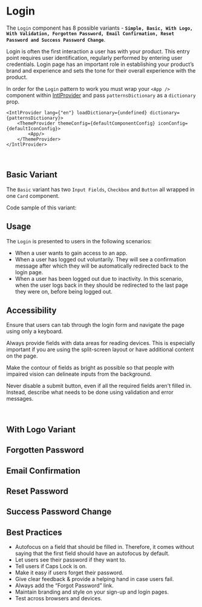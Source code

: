 
# Login

The `Login` component has 8 possible variants - **`Simple, Basic, With Logo, With Validation, Forgotten Password,
Email Confirmation, Reset Password and Success Password Change`**.

Login is often the first interaction a user has with your product. This entry point requires user identification,
regularly performed by entering user credentials. Login page has an important role in establishing your product’s brand
and experience and sets the tone for their overall experience with the product.

In order for the `Login` pattern to work you must wrap your `<App />` component within [IntlProvider](https://croz-ltd.github.io/tiller/?path=/docs/component-library-intl-intl--basic#intl-provider) and pass `patternsDictionary` as a `dictionary` prop.
```
<IntlProvider lang={"en"} loadDictionary={undefined} dictionary={patternsDictionary}>
    <ThemeProvider themeConfig={defaultComponentConfig} iconConfig={defaultIconConfig}>
        <App/>
    </ThemeProvider>
</IntlProvider>
```

<br />

## Basic Variant

The `Basic` variant has two `Input Fields`, `Checkbox` and `Button` all wrapped in one `Card` component.

Code sample of this variant:

<Canvas>
  <Story id="patterns-login--basic" />
</Canvas>

## Usage

The `Login` is presented to users in the following scenarios:

- When a user wants to gain access to an app.
- When a user has logged out voluntarily. They will see a confirmation message after which they will be automatically
redirected back to the login page.
- When a user has been logged out due to inactivity. In this scenario, when the user logs back in they should be
redirected to the last page they were on, before being logged out.

## Accessibility

Ensure that users can tab through the login form and navigate the page using only a keyboard.

Always provide fields with data areas for reading devices. This is especially important if you are using the
split-screen layout or have additional content on the page.

Make the contour of fields as bright as possible so that people with impaired vision can delineate inputs from the
background.

Never disable a submit button, even if all the required fields aren't filled in. Instead, describe what needs to be
done using validation and error messages.

<br />

## With Logo Variant

<Canvas>
  <Story id="patterns-login--with-logo" />
</Canvas>

## Forgotten Password

<Canvas>
  <Story id="patterns-login--forgot-password" />
</Canvas>

## Email Confirmation

<Canvas>
  <Story id="patterns-login--email-confirmation" />
</Canvas>

## Reset Password

<Canvas>
  <Story id="patterns-login--reset-password" />
</Canvas>

## Success Password Change

<Canvas>
  <Story id="patterns-login--success-password-change" />
</Canvas>

## Best Practices

- Autofocus on a field that should be filled in. Therefore, it comes without saying that the first field should have
an autofocus by default.
- Let users see their password if they want to.
- Tell users if Caps Lock is on.
- Make it easy if users forget their password.
- Give clear feedback & provide a helping hand in case users fail.
- Always add the “Forgot Password” link.
- Maintain branding and style on your sign-up and login pages.
- Test across browsers and devices.
